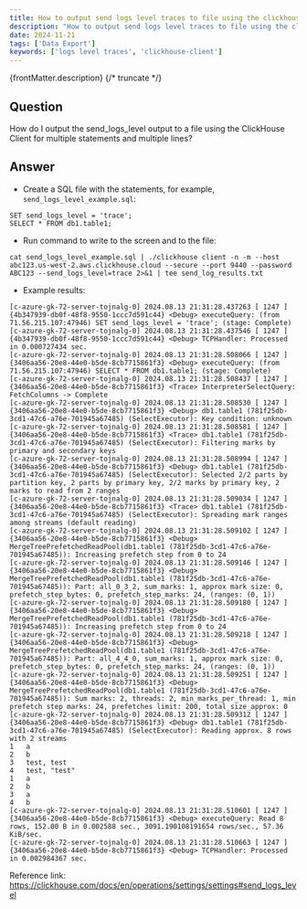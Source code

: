 ```yaml
---
title: How to output send logs level traces to file using the clickhouse-client
description: "How to output send logs level traces to file using the clickhouse-client"
date: 2024-11-21
tags: ['Data Export']
keywords: ['logs level traces', 'clickhouse-client']
---
```


{frontMatter.description}
{/* truncate */}

## Question

How do I output the send_logs_level output to a file using the ClickHouse Client for multiple statements and multiple lines?

## Answer

- Create a SQL file with the statements, for example, `send_logs_level_example.sql`:
```
SET send_logs_level = 'trace';
SELECT * FROM db1.table1;
```

- Run command to write to the screen and to the file:
```
cat send_logs_level_example.sql | ./clickhouse client -n -m --host abc123.us-west-2.aws.clickhouse.cloud --secure --port 9440 --password ABC123 --send_logs_level=trace 2>&1 | tee send_log_results.txt
```

- Example results:
```
[c-azure-gk-72-server-tojnalg-0] 2024.08.13 21:31:28.437263 [ 1247 ] {4b347939-db0f-48f8-9550-1ccc7d591c44} <Debug> executeQuery: (from 71.56.215.107:47946) SET send_logs_level = 'trace'; (stage: Complete)
[c-azure-gk-72-server-tojnalg-0] 2024.08.13 21:31:28.437546 [ 1247 ] {4b347939-db0f-48f8-9550-1ccc7d591c44} <Debug> TCPHandler: Processed in 0.000727434 sec.
[c-azure-gk-72-server-tojnalg-0] 2024.08.13 21:31:28.508066 [ 1247 ] {3406aa56-20e8-44e0-b5de-8cb7715861f3} <Debug> executeQuery: (from 71.56.215.107:47946) SELECT * FROM db1.table1; (stage: Complete)
[c-azure-gk-72-server-tojnalg-0] 2024.08.13 21:31:28.508437 [ 1247 ] {3406aa56-20e8-44e0-b5de-8cb7715861f3} <Trace> InterpreterSelectQuery: FetchColumns -> Complete
[c-azure-gk-72-server-tojnalg-0] 2024.08.13 21:31:28.508530 [ 1247 ] {3406aa56-20e8-44e0-b5de-8cb7715861f3} <Debug> db1.table1 (781f25db-3cd1-47c6-a76e-701945a67485) (SelectExecutor): Key condition: unknown
[c-azure-gk-72-server-tojnalg-0] 2024.08.13 21:31:28.508581 [ 1247 ] {3406aa56-20e8-44e0-b5de-8cb7715861f3} <Trace> db1.table1 (781f25db-3cd1-47c6-a76e-701945a67485) (SelectExecutor): Filtering marks by primary and secondary keys
[c-azure-gk-72-server-tojnalg-0] 2024.08.13 21:31:28.508994 [ 1247 ] {3406aa56-20e8-44e0-b5de-8cb7715861f3} <Debug> db1.table1 (781f25db-3cd1-47c6-a76e-701945a67485) (SelectExecutor): Selected 2/2 parts by partition key, 2 parts by primary key, 2/2 marks by primary key, 2 marks to read from 2 ranges
[c-azure-gk-72-server-tojnalg-0] 2024.08.13 21:31:28.509034 [ 1247 ] {3406aa56-20e8-44e0-b5de-8cb7715861f3} <Trace> db1.table1 (781f25db-3cd1-47c6-a76e-701945a67485) (SelectExecutor): Spreading mark ranges among streams (default reading)
[c-azure-gk-72-server-tojnalg-0] 2024.08.13 21:31:28.509102 [ 1247 ] {3406aa56-20e8-44e0-b5de-8cb7715861f3} <Debug> MergeTreePrefetchedReadPool(db1.table1 (781f25db-3cd1-47c6-a76e-701945a67485)): Increasing prefetch step from 0 to 24
[c-azure-gk-72-server-tojnalg-0] 2024.08.13 21:31:28.509146 [ 1247 ] {3406aa56-20e8-44e0-b5de-8cb7715861f3} <Debug> MergeTreePrefetchedReadPool(db1.table1 (781f25db-3cd1-47c6-a76e-701945a67485)): Part: all_0_3_2, sum_marks: 1, approx mark size: 0, prefetch_step_bytes: 0, prefetch_step_marks: 24, (ranges: (0, 1))
[c-azure-gk-72-server-tojnalg-0] 2024.08.13 21:31:28.509180 [ 1247 ] {3406aa56-20e8-44e0-b5de-8cb7715861f3} <Debug> MergeTreePrefetchedReadPool(db1.table1 (781f25db-3cd1-47c6-a76e-701945a67485)): Increasing prefetch step from 0 to 24
[c-azure-gk-72-server-tojnalg-0] 2024.08.13 21:31:28.509218 [ 1247 ] {3406aa56-20e8-44e0-b5de-8cb7715861f3} <Debug> MergeTreePrefetchedReadPool(db1.table1 (781f25db-3cd1-47c6-a76e-701945a67485)): Part: all_4_4_0, sum_marks: 1, approx mark size: 0, prefetch_step_bytes: 0, prefetch_step_marks: 24, (ranges: (0, 1))
[c-azure-gk-72-server-tojnalg-0] 2024.08.13 21:31:28.509251 [ 1247 ] {3406aa56-20e8-44e0-b5de-8cb7715861f3} <Debug> MergeTreePrefetchedReadPool(db1.table1 (781f25db-3cd1-47c6-a76e-701945a67485)): Sum marks: 2, threads: 2, min_marks_per_thread: 1, min prefetch step marks: 24, prefetches limit: 200, total_size_approx: 0
[c-azure-gk-72-server-tojnalg-0] 2024.08.13 21:31:28.509312 [ 1247 ] {3406aa56-20e8-44e0-b5de-8cb7715861f3} <Debug> db1.table1 (781f25db-3cd1-47c6-a76e-701945a67485) (SelectExecutor): Reading approx. 8 rows with 2 streams
1	a
2	b
3	test, test
4	test, "test"
1	a
2	b
3	a
4	b
[c-azure-gk-72-server-tojnalg-0] 2024.08.13 21:31:28.510601 [ 1247 ] {3406aa56-20e8-44e0-b5de-8cb7715861f3} <Debug> executeQuery: Read 8 rows, 152.00 B in 0.002588 sec., 3091.190108191654 rows/sec., 57.36 KiB/sec.
[c-azure-gk-72-server-tojnalg-0] 2024.08.13 21:31:28.510663 [ 1247 ] {3406aa56-20e8-44e0-b5de-8cb7715861f3} <Debug> TCPHandler: Processed in 0.002984367 sec.
```

Reference link:
https://clickhouse.com/docs/en/operations/settings/settings#send_logs_level